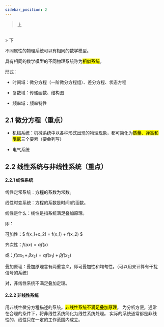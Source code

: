 ```yaml
---
sidebar_position: 2
---
```



> 上

<VideoPlayer src="//player.bilibili.com/player.html?isOutside=true&aid=811394492&bvid=BV1F34y1h7so&cid=718427803&p=5" />
<br />
> 下

<VideoPlayer src="//player.bilibili.com/player.html?isOutside=true&aid=811394492&bvid=BV1F34y1h7so&cid=718427489&p=6" />
<br />


不同属性的物理系统可以有相同的数学模型。

具有相同的数学模型的不同物理系统称为<mark>相似系统</mark>。

形式：

- 时间域：微分方程（一阶微分方程组）、差分方程、状态方程
  
- 复数域：传递函数、结构图
  
- 频率域：频率特性
  

## 2.1 微分方程（重点）

- 机械系统：机械系统中以各种形式出现的物理现象，都可简化为<mark>质量、弹簧和阻尼</mark>三个要素（要会列写）

- 电气系统


## 2.2 线性系统与非线性系统（重点）

#### 2.2.1 线性系统

线性定常系统：方程的系数为常数。

线性时变系统：方程的系数是时间t的函数。

线性是什么：线性是指系统满足叠加原理。

即：

可加性：$ f(x_1+x_2) = f(x_1) + f(x_2) $

齐次性：$f(\alpha x) = \alpha f(x)$

或：$f(\alpha x_1 + \beta x_2)= \alpha f(x_1)+ \beta f(x_2)$

叠加原理：叠加原理含有两重含义，即可叠加性和均匀性。（可以用来计算有干扰信号的系统）



对，非线性系统不满足叠加定理。

#### 2.2.2 非线性系统

用非线性微分方程描述的系统。<mark>非线性系统不满足叠加原理</mark>。
为分析方便，通常在合理的条件下，将非线性系统简化为线性系统处理。
实际的系统通常都是非线性的，线性只在一定的工作范围内成立。